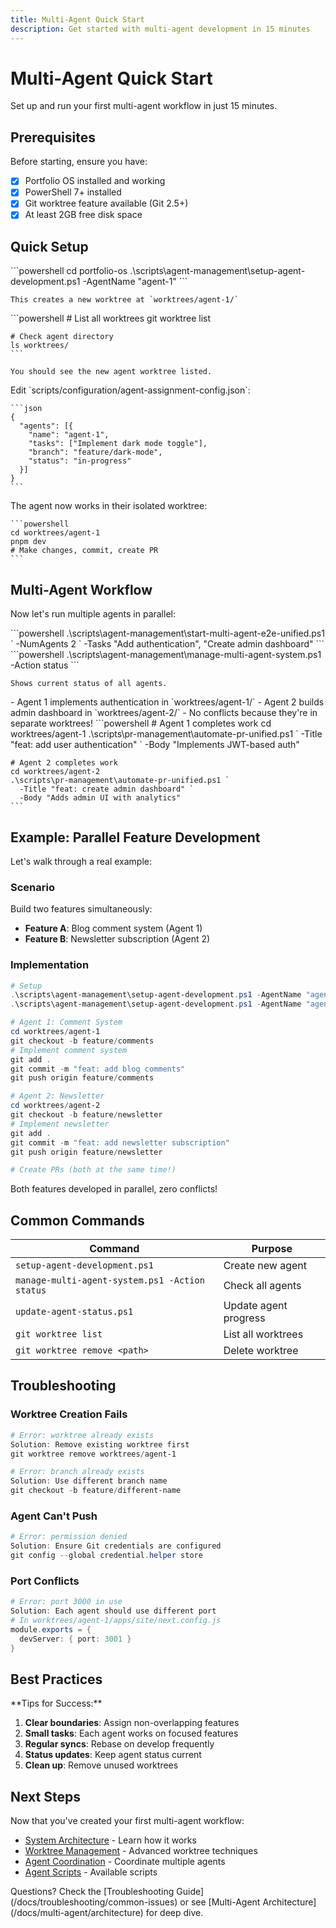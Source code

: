 ```yaml
---
title: Multi-Agent Quick Start
description: Get started with multi-agent development in 15 minutes
---
```


# Multi-Agent Quick Start

Set up and run your first multi-agent workflow in just 15 minutes.

## Prerequisites

Before starting, ensure you have:

- [x] Portfolio OS installed and working
- [x] PowerShell 7+ installed
- [x] Git worktree feature available (Git 2.5+)
- [x] At least 2GB free disk space

## Quick Setup

<Step>
  <StepItem title="Create Your First Agent">
    ```powershell
    cd portfolio-os
    .\scripts\agent-management\setup-agent-development.ps1 -AgentName "agent-1"
    ```
    
    This creates a new worktree at `worktrees/agent-1/`
  </StepItem>

  <StepItem title="Verify Agent Created">
    ```powershell
    # List all worktrees
    git worktree list
    
    # Check agent directory
    ls worktrees/
    ```
    
    You should see the new agent worktree listed.
  </StepItem>

  <StepItem title="Assign a Task">
    Edit `scripts/configuration/agent-assignment-config.json`:
    
    ```json
    {
      "agents": [{
        "name": "agent-1",
        "tasks": ["Implement dark mode toggle"],
        "branch": "feature/dark-mode",
        "status": "in-progress"
      }]
    }
    ```
  </StepItem>

  <StepItem title="Agent Starts Working">
    The agent now works in their isolated worktree:
    
    ```powershell
    cd worktrees/agent-1
    pnpm dev
    # Make changes, commit, create PR
    ```
  </StepItem>
</Step>

## Multi-Agent Workflow

Now let's run multiple agents in parallel:

<Step>
  <StepItem title="Create Multiple Agents">
    ```powershell
    .\scripts\agent-management\start-multi-agent-e2e-unified.ps1 `
      -NumAgents 2 `
      -Tasks "Add authentication", "Create admin dashboard"
    ```
  </StepItem>

  <StepItem title="Monitor Agent Status">
    ```powershell
    .\scripts\agent-management\manage-multi-agent-system.ps1 -Action status
    ```
    
    Shows current status of all agents.
  </StepItem>

  <StepItem title="Agents Work in Parallel">
    - Agent 1 implements authentication in `worktrees/agent-1/`
    - Agent 2 builds admin dashboard in `worktrees/agent-2/`
    - No conflicts because they're in separate worktrees!
  </StepItem>

  <StepItem title="Create PRs">
    ```powershell
    # Agent 1 completes work
    cd worktrees/agent-1
    .\scripts\pr-management\automate-pr-unified.ps1 `
      -Title "feat: add user authentication" `
      -Body "Implements JWT-based auth"
    
    # Agent 2 completes work
    cd worktrees/agent-2
    .\scripts\pr-management\automate-pr-unified.ps1 `
      -Title "feat: create admin dashboard" `
      -Body "Adds admin UI with analytics"
    ```
  </StepItem>
</Step>

## Example: Parallel Feature Development

Let's walk through a real example:

### Scenario

Build two features simultaneously:
- **Feature A**: Blog comment system (Agent 1)
- **Feature B**: Newsletter subscription (Agent 2)

### Implementation

```powershell
# Setup
.\scripts\agent-management\setup-agent-development.ps1 -AgentName "agent-1"
.\scripts\agent-management\setup-agent-development.ps1 -AgentName "agent-2"

# Agent 1: Comment System
cd worktrees/agent-1
git checkout -b feature/comments
# Implement comment system
git add .
git commit -m "feat: add blog comments"
git push origin feature/comments

# Agent 2: Newsletter
cd worktrees/agent-2
git checkout -b feature/newsletter
# Implement newsletter
git add .
git commit -m "feat: add newsletter subscription"
git push origin feature/newsletter

# Create PRs (both at the same time!)
```

Both features developed in parallel, zero conflicts!

## Common Commands

| Command | Purpose |
|---------|---------|
| `setup-agent-development.ps1` | Create new agent |
| `manage-multi-agent-system.ps1 -Action status` | Check all agents |
| `update-agent-status.ps1` | Update agent progress |
| `git worktree list` | List all worktrees |
| `git worktree remove <path>` | Delete worktree |

## Troubleshooting

### Worktree Creation Fails

```powershell
# Error: worktree already exists
Solution: Remove existing worktree first
git worktree remove worktrees/agent-1

# Error: branch already exists
Solution: Use different branch name
git checkout -b feature/different-name
```

### Agent Can't Push

```powershell
# Error: permission denied
Solution: Ensure Git credentials are configured
git config --global credential.helper store
```

### Port Conflicts

```powershell
# Error: port 3000 in use
Solution: Each agent should use different port
# In worktrees/agent-1/apps/site/next.config.js
module.exports = {
  devServer: { port: 3001 }
}
```

## Best Practices

<Note type="success">
**Tips for Success:**

1. **Clear boundaries**: Assign non-overlapping features
2. **Small tasks**: Each agent works on focused features
3. **Regular syncs**: Rebase on develop frequently
4. **Status updates**: Keep agent status current
5. **Clean up**: Remove unused worktrees
</Note>

## Next Steps

Now that you've created your first multi-agent workflow:

- [System Architecture](/docs/multi-agent/architecture) - Learn how it works
- [Worktree Management](/docs/multi-agent/worktree) - Advanced worktree techniques
- [Agent Coordination](/docs/multi-agent/coordination) - Coordinate multiple agents
- [Agent Scripts](/docs/scripts-reference/agent-management) - Available scripts

<Note>
Questions? Check the [Troubleshooting Guide](/docs/troubleshooting/common-issues) or see [Multi-Agent Architecture](/docs/multi-agent/architecture) for deep dive.
</Note>
